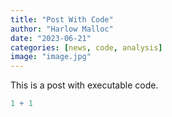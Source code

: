 ```yaml
---
title: "Post With Code"
author: "Harlow Malloc"
date: "2023-06-21"
categories: [news, code, analysis]
image: "image.jpg"
---
```


This is a post with executable code.

```r
1 + 1
```
